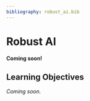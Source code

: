 ```yaml
---
bibliography: robust_ai.bib
---
```


# Robust AI

**Coming soon!** 

::: {.callout-tip}

## Learning Objectives

*Coming soon.*

:::

